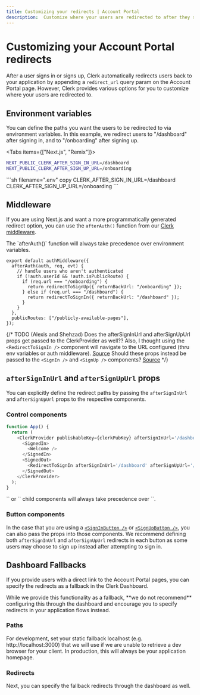 ```yaml
---
title: Customizing your redirects | Account Portal
description:  Customize where your users are redirected to after they sign-in or sign-up.
---
```


# Customizing your Account Portal redirects

After a user signs in or signs up, Clerk automatically redirects users back to your application by appending a `redirect_url` query param on the Account Portal page. However, Clerk provides various options for you to customize where your users are redirected to.

## Environment variables

You can define the paths you want the users to be redirected to via environment variables. In this example, we redirect users to "/dashboard" after signing in, and to "/onboarding" after signing up.

<Tabs items={["Next.js", "Remix"]}>
<Tab>
```sh filename=".env" copy
NEXT_PUBLIC_CLERK_AFTER_SIGN_IN_URL=/dashboard
NEXT_PUBLIC_CLERK_AFTER_SIGN_UP_URL=/onboarding
```
</Tab>
<Tab>
```sh filename=".env" copy
CLERK_AFTER_SIGN_IN_URL=/dashboard
CLERK_AFTER_SIGN_UP_URL=/onboarding
```
</Tab>
</Tabs>

## Middleware

If you are using Next.js and want a more programmatically generated redirect option, you can use the `afterAuth()` function from our [Clerk middleware](/docs/references/nextjs/auth-middleware).

<Callout type="info" emoji="💡">
  The `afterAuth()` function will always take precedence over environment variables.
</Callout>

```tsx filename="middleware.ts" copy
export default authMiddleware({
  afterAuth(auth, req, evt) {
    // handle users who aren't authenticated
    if (!auth.userId && !auth.isPublicRoute) {
      if (req.url === "/onboarding") {
        return redirectToSignUp({ returnBackUrl: "/onboarding" });
      } else if (req.url === "/dashboard") {
        return redirectToSignIn({ returnBackUrl: "/dashboard" });
      }
    }
  },
  publicRoutes: ["/publicly-available-pages"],
});
```

{/* TODO (Alexis and Shehzad)
Does the afterSignInUrl and afterSignUpUrl props get passed to the ClerkProvider as well??
Also, I thought using the `<RedirectToSignIn />` component will navigate to the URL configured (thru env variables or auth middleware). [Source](https://clerk.com/docs/components/control/redirect-to-signin#redirect-to-sign-in)
Should these props instead be passed to the `<SignIn />` and `<SignUp />` components? [Source](https://clerk.com/docs/components/authentication/sign-in#props) */}

## `afterSignInUrl` and `afterSignUpUrl` props

You can explicitly define the redirect paths by passing the `afterSignInUrl` and `afterSignUpUrl` props to the respective components.

### Control components

```javascript copy
function App() {
  return (
    <ClerkProvider publishableKey={clerkPubKey} afterSignInUrl='/dashboard' afterSignUpUrl='/onboarding' >
      <SignedIn>
        <Welcome />
      </SignedIn>
      <SignedOut>
        <RedirectToSignIn afterSignInUrl='/dashboard' afterSignUpUrl='/onboarding' />
      </SignedOut>
    </ClerkProvider>
  );
}
```

<Callout type="info" emoji="💡">
  `<RedirectToSignIn />` or `<RedirectToSignUp />` child components will always take precedence over `<ClerkProvider />`. 
</Callout>

### Button components

In the case that you are using a [`<SignInButton />`](/docs/components/unstyled/sign-in-button) or [`<SignUpButton />`](/docs/components/unstyled/sign-up-button), you can also pass the props into those components. We recommend defining both `afterSignInUrl` and `afterSignUpUrl` redirects in each button as some users may choose to sign up instead after attempting to sign in.

## Dashboard Fallbacks

If you provide users with a direct link to the Account Portal pages, you can specify the redirects as a fallback in the Clerk Dashboard. 

<Callout type="info" emoji="💡">
  While we provide this functionality as a fallback, **we do not recommend** configuring this through the dashboard and encourage you to specify redirects in your application flows instead. 
</Callout>

### Paths

For development, set your static fallback localhost (e.g. http://localhost:3000) that we will use if we are unable to retrieve a dev browser for your client. In production, this will always be your application homepage. 

<Images 
  width={3248}
  height={2112}
  src="/docs/images/account-portal/account_portal_paths.png"
  alt="Account Portal paths"
/>
  
### Redirects

Next, you can specify the fallback redirects through the dashboard as well. 

<Images 
  width={3248}
  height={2112}
  src="/docs/images/account-portal/account_portal_redirects.png"
  alt="Account Portal redirects"
/>
  